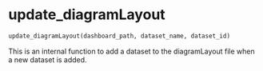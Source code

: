 # update_diagramLayout { #powerbpy.update_diagramLayout }

```python
update_diagramLayout(dashboard_path, dataset_name, dataset_id)
```

This is an internal function to add a dataset to the diagramLayout file when a new dataset is added. 